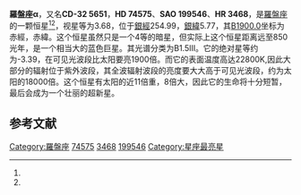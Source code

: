 {{Starbox begin
| name = 羅盤座α
}}
{{Starbox observe
| epoch = [[J2000.0|J2000.0]]
| constell = [[羅盤座|羅盤座]]<ref name=SIMBAD>{{cite web
 | url=http://simbad.u-strasbg.fr/simbad/sim-id?Ident=HR+3468
 | title=Pulsating variable Star
 | publisher=Centre de Données astronomiques de Strasbourg
 | work=SIMBAD
 | accessdate=2012-07-13
 | archive-date=2016-03-18
 | archive-url=https://web.archive.org/web/20160318190102/http://simbad.u-strasbg.fr/simbad/sim-id?Ident=HR+3468
 | dead-url=no
 }}</ref><ref name=DATA>{{cite web
 | url=http://vizier.u-strasbg.fr/viz-bin/VizieR-5?-out.add=.&-source=5050&-corr=PK=HR&-out.max=9999&HR=3468
 | title=VizieR Detailed Page
 | accessdate=2012-07-13
 | archive-date=2016-03-04
 | archive-url=https://web.archive.org/web/20160304220112/http://vizier.u-strasbg.fr/viz-bin/VizieR-5?-out.add=.&-source=5050&-corr=PK=HR&-out.max=9999&HR=3468
 | dead-url=no
 }}</ref>
| 星官 = [[天狗_(星官)|天狗]]
| ra = {{RA|8|43|35.5}}<ref name=SIMBAD /><ref name=DATA />
| dec = {{DEC|-33|11|11}}<ref name=SIMBAD /><ref name=DATA />
| appmag_v = 3.68<ref name=SIMBAD /><ref name=DATA />
}}
{{Starbox character
| class = B1.5III<ref name=SIMBAD /><ref name=DATA />
| b-v = -0.18<ref name=SIMBAD /><ref name=DATA />
| u-b = -0.88<ref name=SIMBAD /><ref name=DATA />
| r-i = -0.16<ref name=SIMBAD /><ref name=DATA />
| variable = 
}}
{{Starbox astrometry
| radial_v = -0.88
| prop_mo_ra = 15
| parallax = 
| p_error = 
}}
{{Starbox catalog
| names =CD-32 5651，[[SAO星表|SAO]] 199546，[[HD星表|HD]] 74575，[[HR星表|HR]] 3468}}
{{Starbox reference |Simbad=HR+3468}}
{{Starbox end}}

'''羅盤座α'''，又名'''CD-32 5651'''，'''HD 74575'''、'''SAO 199546'''、'''HR 3468'''，是[[羅盤座|羅盤座]]的一颗恒星<ref name=SIMBAD /><ref name=DATA />，视星等为3.68，位于[[銀道座標系|銀經]]254.99，[[銀道座標系|銀緯]]5.77，其[[B1900.0|B1900.0]]坐标为赤經{{RA|8|39|34.4}}，赤緯{{DEC|-32|5.77|33}}。这个恒星虽然只是一个4等的暗星，但实际上这个恒星距离远至850光年，是一个相当大的蓝色巨星。其光谱分类为B1.5III。它的绝对星等约为-3.39，在可见光波段比太阳要亮1900倍。而它的表面温度高达22800K,因此大部分的辐射位于紫外波段，其全波辐射波段的亮度要大大高于可见光波段，约为太阳的18000倍。这个恒星有太阳的近11倍重，8倍大，因此它的生命将十分短暂，最后会成为一个壮丽的超新星。

== 参考文献 ==
{{reflist}}

{{star-stub}}

{{羅盤座恒星}}
{{星官|天狗|7|0}}
[[Category:羅盤座|Category:羅盤座]]
[[Category:HD和HDE天體|74575]]
[[Category:HR天體|3468]]
[[Category:SAO天體|199546]]
[[Category:星座最亮星|Category:星座最亮星]]